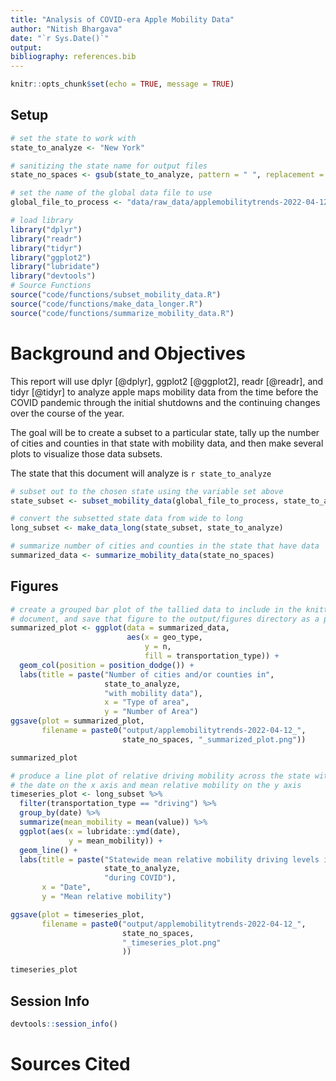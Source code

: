 ```yaml
---
title: "Analysis of COVID-era Apple Mobility Data"
author: "Nitish Bhargava"
date: "`r Sys.Date()`"
output:
bibliography: references.bib
---
```


```r
knitr::opts_chunk$set(echo = TRUE, message = TRUE)
```

## Setup 

```r
# set the state to work with
state_to_analyze <- "New York"

# sanitizing the state name for output files
state_no_spaces <- gsub(state_to_analyze, pattern = " ", replacement = "_")

# set the name of the global data file to use
global_file_to_process <- "data/raw_data/applemobilitytrends-2022-04-12.csv"
```

```r
# load library
library("dplyr")
library("readr")
library("tidyr")
library("ggplot2")
library("lubridate")
library("devtools")
# Source Functions
source("code/functions/subset_mobility_data.R")
source("code/functions/make_data_longer.R")
source("code/functions/summarize_mobility_data.R")
```

# Background and Objectives

This report will use dplyr [@dplyr], ggplot2 [@ggplot2], readr [@readr], and tidyr [@tidyr] to analyze apple maps mobility data from the time before the COVID pandemic through the initial shutdowns and the continuing changes over the course of the year. 

The goal will be to create a subset to a particular state, tally up the number of cities and counties in that state with mobility data, and then make several plots to visualize those data subsets.

The state that this document will analyze is `r state_to_analyze`

```r
# subset out to the chosen state using the variable set above
state_subset <- subset_mobility_data(global_file_to_process, state_to_analyze)

```

```r
# convert the subsetted state data from wide to long
long_subset <- make_data_long(state_subset, state_to_analyze)
```

```r
# summarize number of cities and counties in the state that have data
summarized_data <- summarize_mobility_data(state_no_spaces)
```

## Figures

```r
# create a grouped bar plot of the tallied data to include in the knitted
# document, and save that figure to the output/figures directory as a png
summarized_plot <- ggplot(data = summarized_data,
                          aes(x = geo_type,
                              y = n,
                              fill = transportation_type)) +
  geom_col(position = position_dodge()) +
  labs(title = paste("Number of cities and/or counties in",
                     state_to_analyze,
                     "with mobility data"),
                     x = "Type of area",
                     y = "Number of Area")
ggsave(plot = summarized_plot,
       filename = paste0("output/applemobilitytrends-2022-04-12_",
                         state_no_spaces, "_summarized_plot.png"))

summarized_plot
```

```r
# produce a line plot of relative driving mobility across the state with
# the date on the x axis and mean relative mobility on the y axis
timeseries_plot <- long_subset %>%
  filter(transportation_type == "driving") %>%
  group_by(date) %>%
  summarize(mean_mobility = mean(value)) %>%
  ggplot(aes(x = lubridate::ymd(date),
             y = mean_mobility)) +
  geom_line() +
  labs(title = paste("Statewide mean relative mobility driving levels in",
                     state_to_analyze,
                     "during COVID"),
       x = "Date",
       y = "Mean relative mobility")

ggsave(plot = timeseries_plot,
       filename = paste0("output/applemobilitytrends-2022-04-12_",
                         state_no_spaces,
                         "_timeseries_plot.png"
                         ))

timeseries_plot
```

## Session Info

```r
devtools::session_info()
```



# Sources Cited
